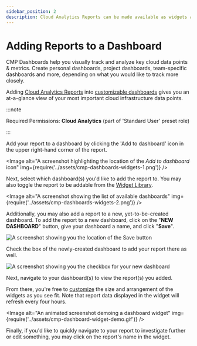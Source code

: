 ```yaml
---
sidebar_position: 2
description: Cloud Analytics Reports can be made available as widgets and used to build dashboards.
---
```


# Adding Reports to a Dashboard

CMP Dashboards help you visually track and analyze key cloud data points & metrics. Create personal dashboards, project dashboards, team-specific dashboards and more, depending on what you would like to track more closely.

Adding [Cloud Analytics Reports](../cloud-analytics/create-cloud-report/index.mdx) into [customizable dashboards](customizing-dashboards.mdx) gives you an at-a-glance view of your most important cloud infrastructure data points.

:::note

Required Permissions: **Cloud Analytics** (part of 'Standard User' preset role)

:::

Add your report to a dashboard by clicking the 'Add to dashboard' icon in the upper right-hand corner of the report.


<Image
  alt="A screenshot highlighting the location of the _Add to dashboard_ icon"
  img={require('../assets/cmp-dashboards-widgets-1.png')}
/>

Next, select which dashboard(s) you'd like to add the report to. You may also toggle the report to be addable from the [Widget Library](widgets-overview.mdx).

<Image
  alt="A screenshot showing the list of available dashboards"
  img={require('../assets/cmp-dashboards-widgets-2.png')}
/>

Additionally, you may also add a report to a new, yet-to-be-created dashboard. To add the report to a new dashboard, click on the "**NEW DASHBOARD**" button, give your dashboard a name, and click "**Save**".

![A screenshot showing you the location of the Save button](../assets/cmp-new-dashboard.png)

Check the box of the newly-created dashboard to add your report there as well.

![A screenshot showing you the checkbox for your new dashboard](../assets/cmp-new-dashboard-2.png)

Next, navigate to your dashboard(s) to view the report(s) you added.

From there, you're free to [customize](customizing-dashboards.mdx) the size and arrangement of the widgets as you see fit. Note that report data displayed in the widget will refresh every four hours.

<Image
  alt="An animated screenshot demoing a dashboard widget"
  img={require('../assets/cmp-dashboard-widget-demo.gif')}
/>

Finally, if you'd like to quickly navigate to your report to investigate further or edit something, you may click on the report's name in the widget.


<LoomEmbed id="4f125260e1214c6f9b85002ca13e6ade" />
